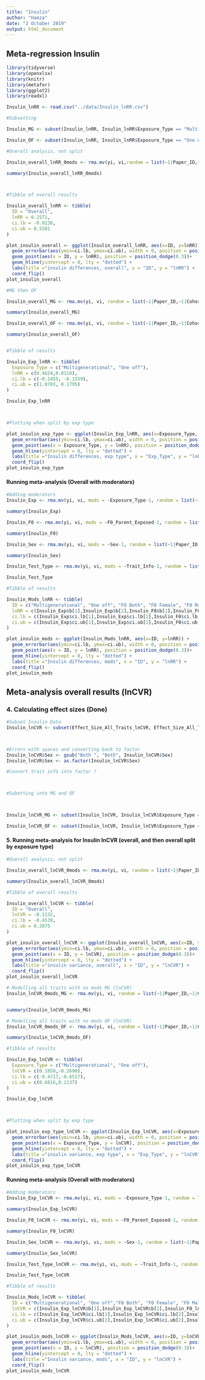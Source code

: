 ```yaml
---
title: "Insulin"
author: "Hamza"
date: "2 October 2019"
output: html_document
---
```

## Meta-regression Insulin

```r
library(tidyverse)
library(openxlsx)  
library(knitr)
library(metafor)
library(ggplot2)
library(readxl)
```

```r
Insulin_lnRR <- read.csv("../data/Insulin_lnRR.csv") 

#Subsetting

Insulin_MG <- subset(Insulin_lnRR, Insulin_lnRR$Exposure_Type == "Multigenerational")

Insulin_OF <- subset(Insulin_lnRR, Insulin_lnRR$Exposure_Type == "One off")

```

```r

#Overall analysis, not split

Insulin_overall_lnRR_0mods <- rma.mv(yi, vi,random = list(~1|Paper_ID,~1|Cohort_ID), data=Insulin_lnRR, method = 'REML')

summary(Insulin_overall_lnRR_0mods)



#Tibble of overall results

Insulin_overall_lnRR <- tibble(
  ID = "Overall", 
  lnRR = 0.2571,
  ci.lb = -0.0238,
  ci.ub = 0.5381
)

plot_insulin_overall <- ggplot(Insulin_overall_lnRR, aes(x=ID, y=lnRR)) + 
  geom_errorbar(aes(ymin=ci.lb, ymax=ci.ub), width = 0, position = position_dodge(0.3)) +
  geom_point(aes(x = ID, y = lnRR), position = position_dodge(0.3))+
  geom_hline(yintercept = 0, lty = "dotted") +
  labs(title ="insulin differences, overall", x = "ID", y = "lnRR") +
  coord_flip()
plot_insulin_overall
```

```r

#MG then OF

Insulin_overall_MG <- rma.mv(yi, vi, random = list(~1|Paper_ID,~1|Cohort_ID), data=Insulin_MG, method = 'REML')

summary(Insulin_overall_MG)

Insulin_overall_OF <- rma.mv(yi, vi, random = list(~1|Paper_ID,~1|Cohort_ID), data=Insulin_OF, method = 'REML')

summary(Insulin_overall_OF)


#Tibble of results

Insulin_Exp_lnRR <- tibble(
  Exposure_Type = c("Multigenerational", "One off"),
  lnRR = c(0.4624,0.0118),
  ci.lb = c(-0.1455, -0.1559),
  ci.ub = c(1.0703, 0.1795)
)

Insulin_Exp_lnRR



#Plotting when split by exp type

plot_insulin_exp_type <- ggplot(Insulin_Exp_lnRR, aes(x=Exposure_Type, y=lnRR, colour = Exposure_Type)) + 
  geom_errorbar(aes(ymin=ci.lb, ymax=ci.ub), width = 0, position = position_dodge(0.3)) +
  geom_point(aes(x = Exposure_Type, y = lnRR), position = position_dodge(0.3))+
  geom_hline(yintercept = 0, lty = "dotted") +
  labs(title ="Insulin differences, exp type", x = "Exp_Type", y = "lnRR") +
  coord_flip()
plot_insulin_exp_type
```

#### Running meta-analysis (Overall with moderators)

```r
#Adding moderators
Insulin_Exp <- rma.mv(yi, vi, mods = ~Exposure_Type-1, random = list(~1|Paper_ID,~1|Cohort_ID), data=Insulin_lnRR, method = 'REML')

summary(Insulin_Exp)

Insulin_F0 <- rma.mv(yi, vi, mods = ~F0_Parent_Exposed-1, random = list(~1|Paper_ID,~1|Cohort_ID), data=Insulin_lnRR, method = 'REML')

summary(Insulin_F0)

Insulin_Sex <- rma.mv(yi, vi, mods = ~Sex-1, random = list(~1|Paper_ID,~1|Cohort_ID), data=Insulin_lnRR, method = 'REML')

summary(Insulin_Sex)

Insulin_Test_Type <- rma.mv(yi, vi, mods = ~Trait_Info-1, random = list(~1|Paper_ID,~1|Cohort_ID), data=Insulin_lnRR, method = 'REML')

Insulin_Test_Type

#Tibble of results

Insulin_Mods_lnRR <- tibble(
  ID = c("Multigenerational", "One off", "FO Both", "F0 Female", "F0 Male", "Both Sexes Grand Offspring", "Female Grand Offspring", "Male Grand Offspring", "FI", "ITT"),
  lnRR = c(Insulin_Exp$b[1],Insulin_Exp$b[2],Insulin_F0$b[1],Insulin_F0$b[2],Insulin_F0$b[3],Insulin_Sex$b[1],Insulin_Sex$b[2],Insulin_Sex$b[3],Insulin_Test_Type$b[1],Insulin_Test_Type$b[2]),
  ci.lb = c(Insulin_Exp$ci.lb[1],Insulin_Exp$ci.lb[2],Insulin_F0$ci.lb[1],Insulin_F0$ci.lb[2],Insulin_F0$ci.lb[3],Insulin_Sex$ci.lb[1],Insulin_Sex$ci.lb[2],Insulin_Sex$ci.lb[3],Insulin_Test_Type$ci.lb[1],Insulin_Test_Type$ci.lb[2]),
  ci.ub = c(Insulin_Exp$ci.ub[1],Insulin_Exp$ci.ub[2],Insulin_F0$ci.ub[1],Insulin_F0$ci.ub[2],Insulin_F0$ci.ub[3],Insulin_Sex$ci.ub[1],Insulin_Sex$ci.ub[2],Insulin_Sex$ci.ub[3],Insulin_Test_Type$ci.ub[1],Insulin_Test_Type$ci.ub[2])
)

plot_insulin_mods <- ggplot(Insulin_Mods_lnRR, aes(x=ID, y=lnRR)) + 
  geom_errorbar(aes(ymin=ci.lb, ymax=ci.ub), width = 0, position = position_dodge(0.3)) +
  geom_point(aes(x = ID, y = lnRR), position = position_dodge(0.3))+
  geom_hline(yintercept = 0, lty = "dotted") +
  labs(title ="Insulin differences, mods", x = "ID", y = "lnRR") +
  coord_flip()
plot_insulin_mods

```




## Meta-analysis overall results (lnCVR)

### 4. Calculating effect sizes (Done)

```r
#Subset Insulin Data
Insulin_lnCVR <- subset(Effect_Size_All_Traits_lnCVR, Effect_Size_All_Traits_lnCVR$Trait == "Insulin")



#Errors with spaces and converting back to factor
Insulin_lnCVR$Sex <- gsub("Both ", "Both", Insulin_lnCVR$Sex) 
Insulin_lnCVR$Sex <- as.factor(Insulin_lnCVR$Sex)

#Convert trait info into factor ?



#Subetting into MG and OF



Insulin_lnCVR_MG <- subset(Insulin_lnCVR, Insulin_lnCVR$Exposure_Type == "Multigenerational")

Insulin_lnCVR_OF <- subset(Insulin_lnCVR, Insulin_lnCVR$Exposure_Type == "One off")

```
#### 5. Running meta-analysis for Insulin lnCVR (overall, and then overall split by exposure type)
```r

#Overall analysis, not split

Insulin_overall_lnCVR_0mods <- rma.mv(yi, vi, random = list(~1|Paper_ID,~1|Cohort_ID), data=Insulin_lnCVR, method = 'REML')

summary(Insulin_overall_lnCVR_0mods)

#Tibble of overall results

Insulin_overall_lnCVR <- tibble(
  ID = "Overall", 
  lnCVR = -0.1232,
  ci.lb = -0.4539,
  ci.ub = 0.2075
)

plot_insulin_overall_lnCVR <- ggplot(Insulin_overall_lnCVR, aes(x=ID, y=lnCVR)) + 
  geom_errorbar(aes(ymin=ci.lb, ymax=ci.ub), width = 0, position = position_dodge(0.3)) +
  geom_point(aes(x = ID, y = lnCVR), position = position_dodge(0.3))+
  geom_hline(yintercept = 0, lty = "dotted") +
  labs(title ="insulin variance, overall", x = "ID", y = "lnCVR") +
  coord_flip()
plot_insulin_overall_lnCVR
```



```r

# Modelling all traits with no mods MG (lnCVR)
Insulin_lnCVR_0mods_MG <- rma.mv(yi, vi, random = list(~1|Paper_ID,~1|Cohort_ID), data=Insulin_lnCVR_MG, method = 'REML')


summary(Insulin_lnCVR_0mods_MG)

# Modelling all traits with no mods OF (lnCVR)
Insulin_lnCVR_0mods_OF <- rma.mv(yi, vi, random = list(~1|Paper_ID,~1|Cohort_ID), data=Insulin_lnCVR_OF, method = 'REML')

summary(Insulin_lnCVR_0mods_OF)

#Tibble of results

Insulin_Exp_lnCVR <- tibble(
  Exposure_Type = c("Multigenerational", "One off"),
  lnCVR = c(0.1050,-0.2690),
  ci.lb = c(-0.4717,-0.6517),
  ci.ub = c(0.6816,0.1137)
)

Insulin_Exp_lnCVR



#Plotting when split by exp type

plot_insulin_exp_type_lnCVR <- ggplot(Insulin_Exp_lnCVR, aes(x=Exposure_Type, y=lnCVR, colour = Exposure_Type)) + 
  geom_errorbar(aes(ymin=ci.lb, ymax=ci.ub), width = 0, position = position_dodge(0.3)) +
  geom_point(aes(x = Exposure_Type, y = lnCVR), position = position_dodge(0.3))+
  geom_hline(yintercept = 0, lty = "dotted") +
  labs(title ="insulin variance, exp type", x = "Exp_Type", y = "lnCVR") +
  coord_flip()
plot_insulin_exp_type_lnCVR


```

#### Running meta-analysis (Overall with moderators)

```r
#Adding moderators
Insulin_Exp_lnCVR <- rma.mv(yi, vi, mods = ~Exposure_Type-1, random = list(~1|Paper_ID,~1|Cohort_ID), data=Insulin_lnCVR, method = 'REML')

summary(Insulin_Exp_lnCVR)

Insulin_F0_lnCVR <- rma.mv(yi, vi, mods = ~F0_Parent_Exposed-1, random = list(~1|Paper_ID,~1|Cohort_ID), data=Insulin_lnCVR, method = 'REML')

summary(Insulin_F0_lnCVR)

Insulin_Sex_lnCVR <- rma.mv(yi, vi, mods = ~Sex-1, random = list(~1|Paper_ID,~1|Cohort_ID), data=Insulin_lnCVR, method = 'REML')

summary(Insulin_Sex_lnCVR)

Insulin_Test_Type_lnCVR <- rma.mv(yi, vi, mods = ~Trait_Info-1, random = list(~1|Paper_ID,~1|Cohort_ID), data=Insulin_lnCVR, method = 'REML')

Insulin_Test_Type_lnCVR

#Tibble of results

Insulin_Mods_lnCVR <- tibble(
  ID = c("Multigenerational", "One off","F0 Both", "F0 Female", "F0 Male", "Both Sexes Grand Offspring", "Female Grand Offspring", "Male Grand Offspring", "FI", "ITT"),
  lnCVR = c(Insulin_Exp_lnCVR$b[1],Insulin_Exp_lnCVR$b[2],Insulin_F0_lnCVR$b[1],Insulin_F0_lnCVR$b[2],Insulin_F0_lnCVR$b[3],Insulin_Sex_lnCVR$b[1],Insulin_Sex_lnCVR$b[2],Insulin_Sex_lnCVR$b[3],Insulin_Test_Type_lnCVR$b[1],Insulin_Test_Type_lnCVR$b[2]),
  ci.lb = c(Insulin_Exp_lnCVR$ci.lb[1],Insulin_Exp_lnCVR$ci.lb[2],Insulin_F0_lnCVR$ci.lb[1],Insulin_F0_lnCVR$ci.lb[2],Insulin_F0_lnCVR$ci.lb[3],Insulin_Sex_lnCVR$ci.lb[1],Insulin_Sex_lnCVR$ci.lb[2],Insulin_Sex_lnCVR$ci.lb[3],Insulin_Test_Type_lnCVR$ci.lb[1],Insulin_Test_Type_lnCVR$ci.lb[2]),
  ci.ub = c(Insulin_Exp_lnCVR$ci.ub[1],Insulin_Exp_lnCVR$ci.ub[2],Insulin_F0_lnCVR$ci.ub[1],Insulin_F0_lnCVR$ci.ub[2],Insulin_F0_lnCVR$ci.ub[3],Insulin_Sex_lnCVR$ci.ub[1],Insulin_Sex_lnCVR$ci.ub[2],Insulin_Sex_lnCVR$ci.ub[3],Insulin_Test_Type_lnCVR$ci.ub[1],Insulin_Test_Type_lnCVR$ci.ub[2])
)

plot_insulin_mods_lnCVR <- ggplot(Insulin_Mods_lnCVR, aes(x=ID, y=lnCVR)) + 
  geom_errorbar(aes(ymin=ci.lb, ymax=ci.ub), width = 0, position = position_dodge(0.3)) +
  geom_point(aes(x = ID, y = lnCVR), position = position_dodge(0.3))+
  geom_hline(yintercept = 0, lty = "dotted") +
  labs(title ="Insulin variance, mods", x = "ID", y = "lnCVR") +
  coord_flip()
plot_insulin_mods_lnCVR

```

